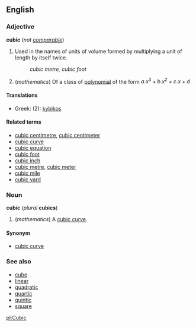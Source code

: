 ==English==
===Adjective===
'''cubic''' (''not [[comparable]]'')
# Used in the names of units of volume formed by multiplying a unit of length by itself twice. <!--note: this is correct; although there are three factors, there are only two multiplications-->
#:''cubic metre, cubic foot''
#(''mathematics'') Of a class of [[polynomial]] of the form <math> a.x^3 + b.x^2 + c.x + d </math>

====Translations====
*Greek: (2): [[kybikos]]

====Related terms====
*[[cubic centimetre]], [[cubic centimeter]]
*[[cubic curve]]
*[[cubic equation]]
*[[cubic foot]]
*[[cubic inch]]
*[[cubic metre]], [[cubic meter]]
*[[cubic mile]]
*[[cubic yard]]

===Noun===
'''cubic''' (''plural'' '''cubics''')

#(''mathematics'') A [[cubic curve]].

====Synonym====
*[[cubic curve]]

===See also===
*[[cube]]
*[[linear]]
*[[quadratic]]
*[[quartic]]
*[[quintic]]
*[[square]]

[[pl:Cubic]]